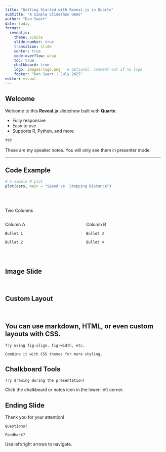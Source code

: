 ```yaml
---
title: "Getting Started with Reveal.js in Quarto"
subtitle: "A Simple Slideshow Demo"
author: "Dan Swart"
date: today
format:
  revealjs:
    theme: simple
    slide-number: true
    transition: slide
    center: true
    code-overflow: wrap
    toc: true
    chalkboard: true
    logo: images/logo.png   # optional, comment out if no logo
    footer: "Dan Swart | July 2025"
editor: visual
---
```


## Welcome

Welcome to this **Reveal.js** slideshow built with **Quarto**.

- Fully responsive
- Easy to use
- Supports R, Python, and more

???

These are my speaker notes. You will only see them in presenter mode.

---

## Code Example

```r
# A simple R plot
plot(cars, main = "Speed vs. Stopping Distance")

```

<br>
<br>

Two Columns

:::: {.columns}
::: {.column width="50%"}
Column A

    Bullet 1

    Bullet 2
:::

::: {.column width="50%"}
Column B

    Bullet 3

    Bullet 4
:::
::::

<br>

## Image Slide

<br>

## Custom Layout

<br>

## You can use markdown, HTML, or even custom layouts with CSS.

    Try using fig-align, fig-width, etc.

    Combine it with CSS themes for more styling.

## Chalkboard Tools

    Try drawing during the presentation!



Click the chalkboard or notes icon in the lower-left corner.


## Ending Slide

Thank you for your attention!

    Questions?

    Feedback?

Use left/right arrows to navigate.




